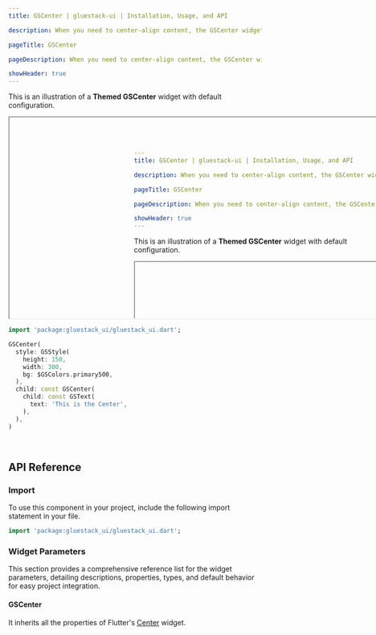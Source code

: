 ```yaml
---
title: GSCenter | gluestack-ui | Installation, Usage, and API

description: When you need to center-align content, the GSCenter widget comes in handy. It is a layout widget that can be used with other widgets to create complex layouts and positioning.

pageTitle: GSCenter

pageDescription: When you need to center-align content, the GSCenter widget comes in handy. It is a layout widget that can be used with other widgets to create complex layouts and positioning.

showHeader: true
---
```



<Meta title="Components/Layout/Center" />

This is an illustration of a **Themed GSCenter** widget with default configuration.

<iframe
  src="#/center-preview"
  title="Example"
  width="1000"
  height="400"
></iframe>

```dart
import 'package:gluestack_ui/gluestack_ui.dart';

GSCenter(
  style: GSStyle(
    height: 150,
    width: 300,
    bg: $GSColors.primary500,
  ),
  child: const GSCenter(
    child: const GSText(
      text: 'This is the Center',
    ),
  ),
)

```

<br />

## API Reference

### Import

To use this component in your project, include the following import statement in your file.

```dart
import 'package:gluestack_ui/gluestack_ui.dart';
```

### Widget Parameters

This section provides a comprehensive reference list for the widget parameters, detailing descriptions, properties, types, and default behavior for easy project integration.

#### GSCenter

It inherits all the properties of Flutter's [Center](https://api.flutter.dev/flutter/widgets/Center-class.html) widget.
